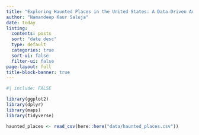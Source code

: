 ```yaml
---
title: "Exploring Haunted Places in the United States: A Data-Driven Analysis"
author: "Namandeep Kaur Saluja"
date: today
listing:
  contents: posts
  sort: "date desc"
  type: default
  categories: true
  sort-ui: false
  filter-ui: false
page-layout: full
title-block-banner: true
---
```



```r
#| include: FALSE

library(ggplot2)
library(dplyr)
library(maps)
library(tidyverse)

haunted_places <- read_csv(here::here("data/haunted_places.csv"))

```


